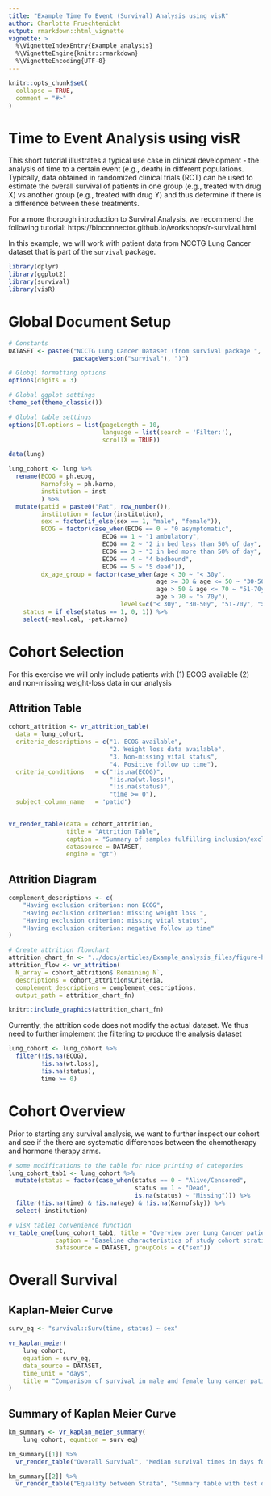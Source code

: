 ```yaml
---
title: "Example Time To Event (Survival) Analysis using visR"
author: Charlotta Fruechtenicht
output: rmarkdown::html_vignette
vignette: >
  %\VignetteIndexEntry{Example_analysis}
  %\VignetteEngine{knitr::rmarkdown}
  %\VignetteEncoding{UTF-8}
---
```


```r
knitr::opts_chunk$set(
  collapse = TRUE,
  comment = "#>"
)
```

# Time to Event Analysis using visR

This short tutorial illustrates a typical use case in clinical development - the analysis of time to a certain event (e.g., death) in different populations. Typically, data obtained in randomized clinical trials (RCT) can be used to estimate the overall survival of patients in one group (e.g., treated with drug X) vs another group (e.g., treated with drug Y) and thus determine if there is a difference between these treatments.

For a more thorough introduction to Survival Analysis, we recommend the following tutorial: https://bioconnector.github.io/workshops/r-survival.html

In this example, we will work with patient data from NCCTG Lung Cancer dataset that is part of the `survival` package.

```r
library(dplyr)
library(ggplot2)
library(survival)
library(visR)
```
# Global Document Setup
```r
# Constants
DATASET <- paste0("NCCTG Lung Cancer Dataset (from survival package ", 
                  packageVersion("survival"), ")")

# Globql formatting options
options(digits = 3)

# Global ggplot settings
theme_set(theme_classic())

# Global table settings 
options(DT.options = list(pageLength = 10, 
                          language = list(search = 'Filter:'), 
                          scrollX = TRUE))

```



```r
data(lung)

lung_cohort <- lung %>% 
  rename(ECOG = ph.ecog,
         Karnofsky = ph.karno,
         institution = inst
         ) %>% 
  mutate(patid = paste0("Pat", row_number()),
         institution = factor(institution),
         sex = factor(if_else(sex == 1, "male", "female")),
         ECOG = factor(case_when(ECOG == 0 ~ "0 asymptomatic",
                          ECOG == 1 ~ "1 ambulatory",
                          ECOG == 2 ~ "2 in bed less than 50% of day",
                          ECOG == 3 ~ "3 in bed more than 50% of day",
                          ECOG == 4 ~ "4 bedbound",
                          ECOG == 5 ~ "5 dead")),
         dx_age_group = factor(case_when(age < 30 ~ "< 30y",
                                         age >= 30 & age <= 50 ~ "30-50y",
                                         age > 50 & age <= 70 ~ "51-70y",
                                         age > 70 ~ "> 70y"),
                               levels=c("< 30y", "30-50y", "51-70y", "> 70y")),
    status = if_else(status == 1, 0, 1)) %>% 
    select(-meal.cal, -pat.karno)
```

# Cohort Selection
For this exercise we will only include patients with (1) ECOG available (2) and non-missing weight-loss data in our analysis

## Attrition Table
```r
cohort_attrition <- vr_attrition_table(
  data = lung_cohort,
  criteria_descriptions = c("1. ECOG available", 
                            "2. Weight loss data available", 
                            "3. Non-missing vital status",
                            "4. Positive follow up time"),
  criteria_conditions   = c("!is.na(ECOG)",
                            "!is.na(wt.loss)",
                            "!is.na(status)",
                            "time >= 0"),
  subject_column_name   = 'patid')

 
vr_render_table(data = cohort_attrition, 
                title = "Attrition Table", 
                caption = "Summary of samples fulfilling inclusion/exclusion criteria", 
                datasource = DATASET, 
                engine = "gt")

```


## Attrition Diagram
```r
complement_descriptions <- c(                                                   
    "Having exclusion criterion: non ECOG",                                            
    "Having exclusion criterion: missing weight loss ",
    "Having exclusion criterion: missing vital status",
    "Having exclusion criterion: negative follow up time"
)

# Create attrition flowchart
attrition_chart_fn <- "../docs/articles/Example_analysis_files/figure-html/attrition_diagram.svg"
attrition_flow <- vr_attrition(
  N_array = cohort_attrition$`Remaining N`,
  descriptions = cohort_attrition$Criteria, 
  complement_descriptions = complement_descriptions,
  output_path = attrition_chart_fn)
```

```r
knitr::include_graphics(attrition_chart_fn)
```


Currently, the attrition code does not modify the actual dataset. We thus need to further implement the filtering to produce the analysis dataset
```r
lung_cohort <- lung_cohort %>% 
  filter(!is.na(ECOG),
         !is.na(wt.loss),
         !is.na(status),
         time >= 0)
```


# Cohort Overview
Prior to starting any survival analysis, we want to further inspect our cohort and see if the there are systematic differences between the chemotherapy and hormone therapy arms.
```r
# some modifications to the table for nice printing of categories
lung_cohort_tab1 <- lung_cohort %>% 
  mutate(status = factor(case_when(status == 0 ~ "Alive/Censored",
                                   status == 1 ~ "Dead",
                                   is.na(status) ~ "Missing"))) %>% 
  filter(!is.na(time) & !is.na(age) & !is.na(Karnofsky)) %>% 
  select(-institution)

# visR table1 convenience function
vr_table_one(lung_cohort_tab1, title = "Overview over Lung Cancer patients",
             caption = "Baseline characteristics of study cohort stratified by treatment type", 
             datasource = DATASET, groupCols = c("sex"))
```

# Overall Survival

## Kaplan-Meier Curve
```r
surv_eq <- "survival::Surv(time, status) ~ sex"

vr_kaplan_meier(
    lung_cohort,
    equation = surv_eq,
    data_source = DATASET, 
    time_unit = "days",
    title = "Comparison of survival in male and female lung cancer patients"
)
```

## Summary of Kaplan Meier Curve
```r
km_summary <- vr_kaplan_meier_summary(
    lung_cohort, equation = surv_eq)

km_summary[[1]] %>% 
  vr_render_table("Overall Survival", "Median survival times in days for each strata", DATASET)

km_summary[[2]] %>% 
  vr_render_table("Equality between Strata", "Summary table with test of equality over strata", DATASET)
```